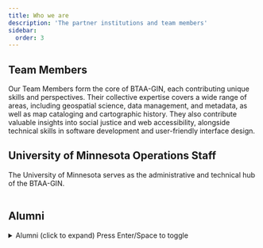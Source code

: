 ```yaml
---
title: Who we are
description: 'The partner institutions and team members'
sidebar:
  order: 3
---
```




## Team Members

Our Team Members form the core of BTAA-GIN, each contributing unique skills and perspectives. Their collective expertise covers a wide range of areas, including geospatial science, data management, and metadata, as well as map cataloging and cartographic history. They also contribute valuable insights into social justice and web accessibility, alongside technical skills in software development and user-friendly interface design.

<Table
  src="src/tables/teamMembers-2025.csv"
  filters
  columns={[
    { key: "Last Name",   width: "10%", filter: "text",  wrap: "nowrap" },
    { key: "First Name",  width: "10%", filter: "text"},
    { key: "Title",   width: "40%", filter: "text" },
    { key: "Affiliation", width: "40%", filter: "datalist" }
  ]}
/>


## University of Minnesota Operations Staff

The University of Minnesota serves as the administrative and technical hub of the BTAA-GIN.


<Table
  src="src/tables/umn-staff.csv"
  columns={[
    { key: "Last Name",   width: "10%", filter: "text",  wrap: "nowrap" },
    { key: "First Name",  width: "10%", filter: "text"},
    { key: "Title",   width: "40%", filter: "text" },
    { key: "BTAA-GIN Role",   width: "40%", filter: "text" },
  ]}
/>


## Alumni

<details class="collapsible" data-accordion>
  <summary>
    Alumni (click to expand)
    <span class="hint">Press Enter/Space to toggle</span>
  </summary>

<Table src="src/tables/alumni.csv"
  columns={[
    { key: "Last Name",   width: "10%", filter: "text" },
    { key: "First Name",  width: "10%", filter: "text"},
    { key: "Title",   width: "40%", filter: "text" },
    { key: "Affiliation", width: "20%", filter: "datalist" },
    { key: "BTAA-GIN Role", width: "20%", filter: "datalist" }
  ]}
/>
</details>





